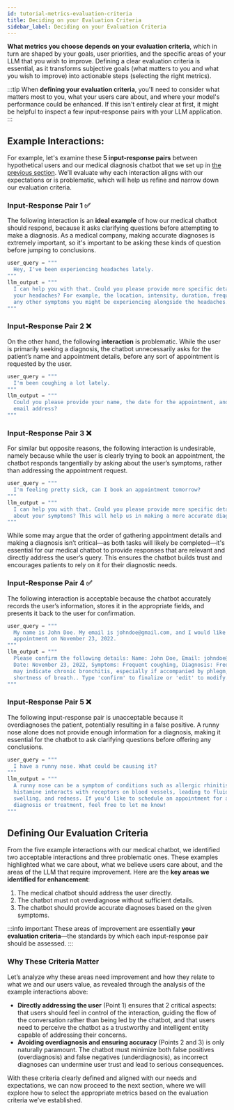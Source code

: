 ```yaml
---
id: tutorial-metrics-evaluation-criteria
title: Deciding on your Evaluation Criteria
sidebar_label: Deciding on your Evaluation Criteria
---
```


**What metrics you choose depends on your evaluation criteria**, which in turn are shaped by your goals, user priorities, and the specific areas of your LLM that you wish to improve. Defining a clear evaluation criteria is essential, as it transforms subjective goals (what matters to you and what you wish to improve) into actionable steps (selecting the right metrics).

:::tip
When **defining your evaluation criteria**, you'll need to consider what matters most to you, what your users care about, and where your model's performance could be enhanced. If this isn't entirely clear at first, it might be helpful to inspect a few input-response pairs with your LLM application.
:::

## Example Interactions:

For example, let's examine these **5 input-response pairs** between hypothetical users and our medical diagnosis chatbot that we set up in [the previous section](tutorial-llm-application-example). We’ll evaluate why each interaction aligns with our expectations or is problematic, which will help us refine and narrow down our evaluation criteria.

### Input-Response Pair 1 ✅

The following interaction is an **ideal example** of how our medical chatbot should respond, because it asks clarifying questions before attempting to make a diagnosis. As a medical company, making accurate diagnoses is extremely important, so it's important to be asking these kinds of question before jumping to conclusions.

```python
user_query = """
  Hey, I've been experiencing headaches lately.
"""
llm_output = """
  I can help you with that. Could you please provide more specific details about 
  your headaches? For example, the location, intensity, duration, frequency, and 
  any other symptoms you might be experiencing alongside the headaches.
"""
```

### Input-Response Pair 2 ❌

On the other hand, the following **interaction** is problematic. While the user is primarily seeking a diagnosis, the chatbot unnecessarily asks for the patient’s name and appointment details, before any sort of appointment is requested by the user.

```python
user_query = """
  I'm been coughing a lot lately.
"""
llm_output = """
  Could you please provide your name, the date for the appointment, and your 
  email address?     
"""
```

### Input-Response Pair 3 ❌

For similar but opposite reasons, the following interaction is undesirable, namely because while the user is clearly trying to book an appointment, the chatbot responds tangentially by asking about the user’s symptoms, rather than addressing the appointment request.

```python
user_query = """
  I'm feeling pretty sick, can I book an appointment tomorrow?
"""
llm_output = """
  I can help you with that. Could you please provide more specific details 
  about your symptoms? This will help us in making a more accurate diagnosis.
"""
```
While some may argue that the order of gathering appointment details and making a diagnosis isn’t critical—as both tasks will likely be completed—it's essential for our medical chatbot to provide responses that are relevant and directly address the user’s query. This ensures the chatbot builds trust and encourages patients to rely on it for their diagnostic needs.

### Input-Response Pair 4 ✅

The following interaction is acceptable because the chatbot accurately records the user’s information, stores it in the appropriate fields, and presents it back to the user for confirmation.

```python
user_query = """
  My name is John Doe. My email is johndoe@gmail.com, and I would like to make an
  appointment on November 23, 2022.
"""
llm_output = """
  Please confirm the following details: Name: John Doe, Email: johndoe@gmail.com, 
  Date: November 23, 2022, Symptoms: Frequent coughing, Diagnosis: Frequent coughing 
  may indicate chronic bronchitis, especially if accompanied by phlegm, wheezing, or 
  shortness of breath.. Type 'confirm' to finalize or 'edit' to modify.
"""
```

### Input-Response Pair 5 ❌

The following input-response pair is unacceptable because it overdiagnoses the patient, potentially resulting in a false positive. A runny nose alone does not provide enough information for a diagnosis, making it essential for the chatbot to ask clarifying questions before offering any conclusions.

```python
user_query = """
  I have a runny nose. What could be causing it?
"""
llm_output = """
  A runny nose can be a symptom of conditions such as allergic rhinitis, where 
  histamine interacts with receptors on blood vessels, leading to fluid buildup, 
  swelling, and redness. If you'd like to schedule an appointment for a detailed 
  diagnosis or treatment, feel free to let me know!
"""
```

## Defining Our Evaluation Criteria

From the five example interactions with our medical chatbot, we identified two acceptable interactions and three problematic ones. These examples highlighted what we care about, what we believe users care about, and the areas of the LLM that require improvement. Here are the **key areas we identified for enhancement**:

1. The medical chatbot should address the user directly.
2. The chatbot must not overdiagnose without sufficient details.
3. The chatbot should provide accurate diagnoses based on the given symptoms.

:::info important
These areas of improvement are essentially **your evaluation criteria**—the standards by which each input-response pair should be assessed.
:::

### Why These Criteria Matter

Let’s analyze why these areas need improvement and how they relate to what we and our users value, as revealed through the analysis of the example interactions above:

- **Directly addressing the user** (Point 1) ensures that 2 critical aspects: that users should feel in control of the interaction, guiding the flow of the conversation rather than being led by the chatbot, and that users need to perceive the chatbot as a trustworthy and intelligent entity capable of addressing their concerns.
- **Avoiding overdiagnosis and ensuring accuracy** (Points 2 and 3) is only naturally paramount. The chatbot must minimize both false positives (overdiagnosis) and false negatives (underdiagnosis), as incorrect diagnoses can undermine user trust and lead to serious consequences.

With these criteria clearly defined and aligned with our needs and expectations, we can now proceed to the next section, where we will explore how to select the appropriate metrics based on the evaluation criteria we’ve established.

